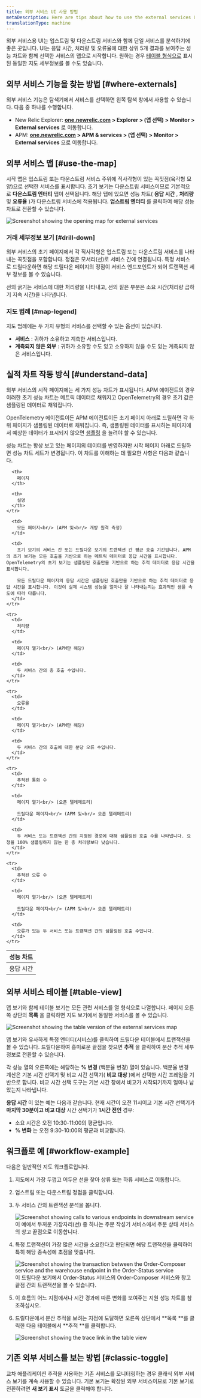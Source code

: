 ```yaml
---
title: 외부 서비스 UI 사용 방법
metaDescription: Here are tips about how to use the external services UI
translationType: machine
---
```







외부 서비스용 UI는 업스트림 및 다운스트림 서비스와 함께 단일 서비스를 분석하기에 좋은 곳입니다. UI는 응답 시간, 처리량 및 오류율에 대한 상위 5개 결과를 보여주는 성능 차트와 함께 선택한 서비스의 맵으로 시작합니다. 원하는 경우 [테이블 형식으로](#table-view) 표시된 동일한 지도 세부정보를 볼 수도 있습니다.

## 외부 서비스 기능을 찾는 방법 [#where-externals]

외부 서비스 기능은 탐색기에서 서비스를 선택하면 왼쪽 탐색 창에서 사용할 수 있습니다. 다음 중 하나를 수행합니다.

* New Relic Explorer: **[one.newrelic.com](https://one.newrelic.com/all-capabilities) > Explorer > (앱 선택) > Monitor > External services** 로 이동합니다.
* APM: **[one.newrelic.com](https://one.newrelic.com/all-capabilities) > APM & services > (앱 선택) > Monitor > External services** 으로 이동합니다.

## 외부 서비스 맵 [#use-the-map]

시작 맵은 업스트림 또는 다운스트림 서비스 주위에 직사각형이 있는 꼭짓점(육각형 모양)으로 선택한 서비스를 표시합니다. 초기 보기는 다운스트림 서비스이므로 기본적으로 **다운스트림 엔터티** 탭이 선택됩니다. 해당 탭에 있으면 성능 차트( **응답 시간** , **처리량** 및 **오류율** )가 다운스트림 서비스에 적용됩니다. **업스트림 엔터티** 를 클릭하여 해당 성능 차트로 전환할 수 있습니다.

<img
  title="Screenshot showing the opening map for external services"
  alt="Screenshot showing the opening map for external services"
  src={apmExternalServiceIntro}
/>

### 거래 세부정보 보기 [#drill-down]

외부 서비스의 초기 페이지에서 각 직사각형은 업스트림 또는 다운스트림 서비스를 나타내는 꼭짓점을 포함합니다. 정점은 모서리(선)로 서비스 간에 연결됩니다. 특정 서비스로 드릴다운하면 해당 드릴다운 페이지의 정점이 서비스 엔드포인트가 되어 트랜잭션 세부 정보를 볼 수 있습니다.

선의 굵기는 서비스에 대한 처리량을 나타내고, 선의 짙은 부분은 소요 시간(처리량 곱하기 지속 시간)을 나타냅니다.

### 지도 범례 [#map-legend]

지도 범례에는 두 가지 유형의 서비스를 선택할 수 있는 옵션이 있습니다.

* **서비스** : 귀하가 소유하고 계측한 서비스입니다.
* **계측되지 않은 외부** : 귀하가 소유할 수도 있고 소유하지 않을 수도 있는 계측되지 않은 서비스입니다.

## 실적 차트 작동 방식 [#understand-data]

외부 서비스의 시작 페이지에는 세 가지 성능 차트가 표시됩니다. APM 에이전트의 경우 이러한 초기 성능 차트는 메트릭 데이터로 채워지고 OpenTelemetry의 경우 초기 값은 샘플링된 데이터로 채워집니다.

OpenTelemetry 에이전트이든 APM 에이전트이든 초기 페이지 아래로 드릴하면 각 하위 페이지가 샘플링된 데이터로 채워집니다. 즉, 샘플링된 데이터를 표시하는 페이지에서 예상한 데이터가 표시되지 않으면 [샘플링](/docs/apm/apm-ui-pages/monitoring/external-services/external-services-setup#adjust-sampling) 을 늘려야 할 수 있습니다.

성능 차트는 항상 보고 있는 페이지의 데이터를 반영하지만 시작 페이지 아래로 드릴하면 성능 차트 세트가 변경됩니다. 이 차트를 이해하는 데 필요한 사항은 다음과 같습니다.

<table>
  <thead>
    <tr>
      <th style={{ width: "200px" }}>
        성능 차트
      </th>

      <th>
        페이지
      </th>

      <th>
        설명
      </th>
    </tr>
  </thead>

  <tbody>
    <tr>
      <td>
        응답 시간
      </td>

      <td>
        모든 페이지<br/> (APM 및<br/> 개방 원격 측정)
      </td>

      <td>
        초기 보기의 서비스 간 또는 드릴다운 보기의 트랜잭션 간 평균 호출 기간입니다. APM의 초기 보기는 모든 호출을 기반으로 하는 메트릭 데이터로 응답 시간을 표시합니다. OpenTelemetry의 초기 보기는 샘플링된 호출만을 기반으로 하는 추적 데이터로 응답 시간을 표시합니다.

        모든 드릴다운 페이지의 응답 시간은 샘플링된 호출만을 기반으로 하는 추적 데이터로 응답 시간을 표시합니다. 이것이 실제 시스템 성능을 얼마나 잘 나타내는지는 효과적인 샘플 속도에 따라 다릅니다.
      </td>
    </tr>

    <tr>
      <td>
        처리량
      </td>

      <td>
        페이지 열기<br/> (APM만 해당)
      </td>

      <td>
        두 서비스 간의 총 호출 수입니다.
      </td>
    </tr>

    <tr>
      <td>
        오류율
      </td>

      <td>
        페이지 열기<br/> (APM만 해당)
      </td>

      <td>
        두 서비스 간의 호출에 대한 분당 오류 수입니다.
      </td>
    </tr>

    <tr>
      <td>
        추적된 통화 수
      </td>

      <td>
        페이지 열기<br/> (오픈 텔레메트리)

        드릴다운 페이지<br/> (APM 및<br/> 오픈 텔레메트리)
      </td>

      <td>
        두 서비스 또는 트랜잭션 간의 지정된 경로에 대해 샘플링된 호출 수를 나타냅니다. 요청을 100% 샘플링하지 않는 한 총 처리량보다 낮습니다.
      </td>
    </tr>

    <tr>
      <td>
        추적된 오류 수
      </td>

      <td>
        페이지 열기<br/> (오픈 텔레메트리)

        드릴다운 페이지<br/> (APM 및<br/> 오픈 텔레메트리)
      </td>

      <td>
        오류가 있는 두 서비스 또는 트랜잭션 간의 샘플링된 호출 수입니다.
      </td>
    </tr>
  </tbody>
</table>

## 외부 서비스 테이블 [#table-view]

맵 보기와 함께 테이블 보기는 모든 관련 서비스를 열 형식으로 나열합니다. 페이지 오른쪽 상단의 **목록** 을 클릭하면 지도 보기에서 동일한 서비스를 볼 수 있습니다.

<img
  title="Screenshot showing the table version of the external services map"
  alt="Screenshot showing the table version of the external services map"
  src={apmExternalServicesTable}
/>

맵 보기와 유사하게 특정 엔터티(서비스)를 클릭하여 드릴다운 테이블에서 트랜잭션을 볼 수 있습니다. 드릴다운하여 흥미로운 끝점을 찾으면 **추적** 을 클릭하여 분산 추적 세부 정보로 전환할 수 있습니다.

각 성능 열의 오른쪽에는 해당하는 **% 변경** (백분율 변경) 열이 있습니다. 백분율 변경 계산은 기본 시간 선택기 및 비교 시간 선택기( **비교 대상** )에서 선택한 시간 프레임을 기반으로 합니다. 비교 시간 선택 도구는 기본 시간 창에서 비교가 시작되기까지 얼마나 남았는지 나타냅니다.

**응답 시간** 이 있는 예는 다음과 같습니다. 현재 시간이 오전 11시이고 기본 시간 선택기가 **마지막 30분이고** **비교 대상** 시간 선택기가 **1시간 전인** 경우:

* 소요 시간은 오전 10:30-11:00의 평균입니다.
* **% 변화** 는 오전 9:30-10:00의 평균과 비교합니다.

## 워크플로 예 [#workflow-example]

다음은 일반적인 지도 워크플로입니다.

1. 지도에서 가장 두껍고 어두운 선을 찾아 상류 또는 하류 서비스로 이동합니다.

2. 업스트림 또는 다운스트림 정점을 클릭합니다.

3. 두 서비스 간의 트랜잭션 분석을 봅니다.

   <img title="Screenshot showing calls to various endpoints in downstream service" alt="Screenshot showing calls to various endpoints in downstream service" src={apmExternalServicesDownstream}/>

   <figcaption>이 예에서 두꺼운 가장자리(선) 중 하나는 주문 작성기 서비스에서 주문 상태 서비스의 창고 끝점으로 이동합니다.</figcaption>

4. 특정 트랜잭션이 가장 많은 시간을 소요한다고 판단되면 해당 트랜잭션을 클릭하여 특히 해당 종속성에 초점을 맞춥니다.

   <img title="Screenshot showing the transaction between the Order-Composer service and the warehouse endpoint in the Order-Status service" alt="Screenshot showing the transaction between the Order-Composer service and the warehouse endpoint in the Order-Status service" src={apmExternalServicesSpecificTransaction}/>

   <figcaption>이 드릴다운 보기에서 Order-Status 서비스의 Order-Composer 서비스와 창고 끝점 간의 트랜잭션을 볼 수 있습니다.</figcaption>

5. 이 흐름의 어느 지점에서나 시간 경과에 따른 변화를 보여주는 지원 성능 차트를 참조하십시오.

6. 드릴다운에서 분산 추적을 보려는 지점에 도달하면 오른쪽 상단에서 **목록 **를 클릭한 다음 테이블에서 **추적 **를 클릭합니다.

   <img title="Screenshot showing the trace link in the table view" alt="Screenshot showing the trace link in the table view" src={apmExternalServicesLinkTable}/>

## 기존 외부 서비스를 보는 방법 [#classic-toggle]

교차 애플리케이션 추적을 사용하는 기존 서비스를 모니터링하는 경우 클래식 외부 서비스 보기를 계속 사용할 수 있습니다. 기본 보기는 확장된 외부 서비스이므로 기본 보기로 전환하려면 **새 보기 표시** 토글을 클릭해야 합니다.